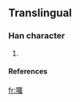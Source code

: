 ==Translingual==
===Han character===
{{Han char|rn=30|rad=口|as=25|sn=28|four=|canj=口竹田土 (RHWG)}}
# {{defn|Han|sort=口25}}
====References====
{{Han ref|kx=0216.131|hdz=10710.061|uh=56D6|ud=22230}}




[[fr:囖]]